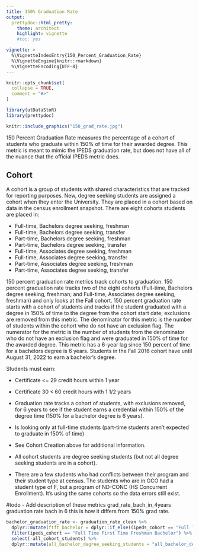 ```yaml
---
title: 150% Graduation Rate
output: 
  prettydoc::html_pretty:
    theme: architect
    highlight: vignette
    #toc: yes

vignette: >
  %\VignetteIndexEntry{150_Percent_Graduation_Rate}
  %\VignetteEngine{knitr::rmarkdown}
  %\VignetteEncoding{UTF-8}
---
```


```r
knitr::opts_chunk$set(
  collapse = TRUE,
  comment = "#>"
)
```

```r
library(utDataStoR)
library(prettydoc)
```

```r
knitr::include_graphics("150_grad_rate.jpg")
```

150 Percent Graduation Rate measures the percentage of a cohort of students who graduate within 150% of time for their awarded degree. This metric is meant to mimic the IPEDS graduation rate, but does not have all of the nuance that the official IPEDS metric does.

## Cohort

A cohort is a group of students with shared characteristics that are tracked for reporting purposes. New, degree seeking students are assigned a cohort when they enter the University. They are placed in a cohort based on data in the census enrollment snapshot. There are eight cohorts students are placed in:

- Full-time, Bachelors degree seeking, freshman
- Full-time, Bachelors degree seeking, transfer
- Part-time, Bachelors degree seeking, freshman
- Part-time, Bachelors degree seeking, transfer
- Full-time, Associates degree seeking, freshman
- Full-time, Associates degree seeking, transfer
- Part-time, Associates degree seeking, freshman
- Part-time, Associates degree seeking, transfer

150 percent graduation rate metrics track cohorts to graduation. 150 percent graduation rate tracks two of the eight cohorts (Full-time, Bachelors degree seeking, freshman; and Full-time, Associates degree seeking, freshman) and only looks at the Fall cohort. 150 percent graduation rate starts with a cohort of students and tracks if the student graduated with a degree in 150% of time to the degree from the cohort start date; exclusions are removed from this metric. The denominator for this metric is the number of students within the cohort who do not have an exclusion flag. The numerator for the metric is the number of students from the denominator who do not have an exclusion flag and were graduated in 150% of time for the awarded degree. This metric has a 6-year lag since 150 percent of time for a bachelors degree is 6 years. Students in the Fall 2016 cohort have until August 31, 2022 to earn a bachelor's degree.

Students must earn:

- Certificate <= 29 credit hours within 1 year
- Certificate 30 < 60 credit hours with 1 1/2 years

- Graduation rate tracks a cohort of students, with exclusions removed, for 6 years to see if the student earns a credential within 150% of the degree time (150% for a bachelor degree is 6 years).
- Is looking only at full-time students (part-time students aren't expected to graduate in 150% of time)
- See Cohort Creation above for additional information.
- All cohort students are degree seeking students (but not all degree seeking students are in a cohort).
- There are a few students who had conflicts between their program and their student type at census. The students who are in GCO had a student type of F, but a program of ND-CONC (HS Concurrent Enrollment). It's using the same cohorts so the data errors still exist.

#todo - Add description of these metrics
grad_rate_bach_in_4years
graduation rate bach in 6
this is how it differs from 150% grad rate.
```r
bachelor_graduation_rate <- graduation_rate_clean %>% 
  dplyr::mutate(ftft_bachelor = dplyr::if_else((ipeds_cohort == "Full Time First Time Freshman Bachelor") ,T,F, missing = F)) %>% 
  filter(ipeds_cohort == "Full Time First Time Freshman Bachelor") %>% 
  select(-all_cohort_students) %>% 
  dplyr::mutate(all_bachelor_degree_seeking_students = "all_bachelor_degree_seeking_students")
```
